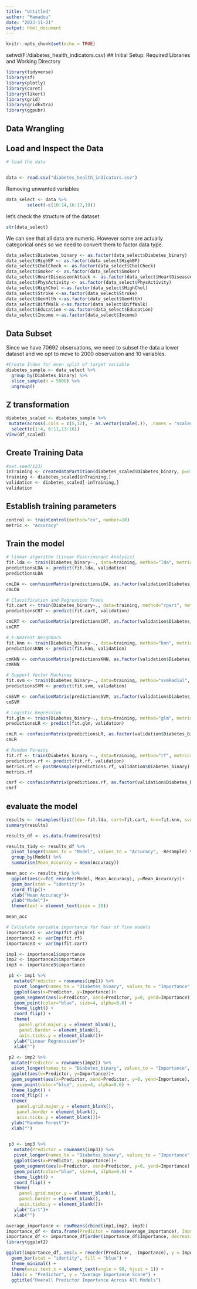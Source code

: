 ```yaml
---
title: "Untitled"
author: "Mamadou"
date: "2023-11-21"
output: html_document
---
```


```r
knitr::opts_chunk$set(echo = TRUE)
```
setwd(F:/diabetes_health_indicators.csv)
## Initial Setup: Required Libraries and Working Directory
```r
library(tidyverse)
library(sf)
library(plotly)
library(caret)
library(likert)
library(grid)
library(gridExtra)
library(ggpubr)
```


## Data Wrangling

## Load and Inspect the Data

```r
# load the data


data <- read.csv("diabetes_health_indicators.csv")
```

Removing unwanted variables

```r
data_select <- data %>%
        select(-c(10:14,16:17,19))
```

let's check the structure of the dataset
```r
str(data_select)
```
We can see that all data are numeric. However some are actually categorical ones so we need to convert them to factor data type.

```r
data_select$Diabetes_binary <- as.factor(data_select$Diabetes_binary)
data_select$HighBP <- as.factor(data_select$HighBP)
data_select$CholCheck <- as.factor(data_select$CholCheck)
data_select$Smoker <- as.factor(data_select$Smoker)
data_select$HeartDiseaseorAttack <- as.factor(data_select$HeartDiseaseorAttack)
data_select$PhysActivity <- as.factor(data_select$PhysActivity)
data_select$HighChol <-as.factor(data_select$HighChol)
data_select$Stroke <-as.factor(data_select$Stroke)
data_select$GenHlth <-as.factor(data_select$GenHlth)
data_select$DiffWalk <-as.factor(data_select$DiffWalk)
data_select$Education <-as.factor(data_select$Education)
data_select$Income <-as.factor(data_select$Income)
```

## Data Subset
Since we have 70692 observations, we need to subset the data a lower dataset and we opt to move to 2000 observation and 10 variables.

```r
#Create Index for even split of target variable
diabetes_sample <- data_select %>%
  group_by(Diabetes_binary) %>%
  slice_sample(n = 5000) %>%
  ungroup() 
```

## Z transformation
```r
diabetes_scaled <- diabetes_sample %>% 
 mutate(across(.cols = c(5,12), ~ as.vector(scale(.)), .names = "scaled_{.col}")) %>%
  select(c(1:4, 6:11,13:16))
View(df_scaled)
```


## Create Training Data
```r
#set.seed(123)
inTraining <- createDataPartition(diabetes_scaled$Diabetes_binary, p=0.75, list=FALSE)
training <- diabetes_scaled[inTraining,]
validation <- diabetes_scaled[-inTraining,]
validation
```

## Establish training parameters
```r
control <- trainControl(method="cv", number=10)
metric <- "Accuracy"
```

## Train the model
```r
# linear algorithm (Linear Discriminant Analysis)
fit.lda <- train(Diabetes_binary~., data=training, method="lda", metric=metric, trControl=control)
predictionsLDA <- predict(fit.lda, validation)
predictionsLDA

cmLDA <- confusionMatrix(predictionsLDA, as.factor(validation$Diabetes_binary))
cmLDA
```

```r
# Classification and Regression Trees
fit.cart <- train(Diabetes_binary~., data=training, method="rpart", metric=metric, trControl=control)
predictionsCRT <- predict(fit.cart, validation)

cmCRT <- confusionMatrix(predictionsCRT, as.factor(validation$Diabetes_binary))
cmCRT
```

```r
# k-Nearest Neighbors
fit.knn <- train(Diabetes_binary~., data=training, method="knn", metric=metric, trControl=control)
predictionsKNN <- predict(fit.knn, validation)

cmKNN <- confusionMatrix(predictionsKNN, as.factor(validation$Diabetes_binary))
cmKNN
```

```r
# Support Vector Machines
fit.svm <- train(Diabetes_binary~., data=training, method="svmRadial", metric=metric, trControl=control)
predictionsSVM <- predict(fit.svm, validation)

cmSVM <- confusionMatrix(predictionsSVM, as.factor(validation$Diabetes_binary))
cmSVM
```

```r
# Logistic Regression
fit.glm <- train(Diabetes_binary~., data=training, method="glm", metric=metric, trControl=control)
predictionsLR <- predict(fit.glm, validation)

cmLR <- confusionMatrix(predictionsLR, as.factor(validation$Diabetes_binary))
cmLR
```


```r
# Random Forests
fit.rf <- train(Diabetes_binary ~., data=training, method="rf", metric=metric, trControl=control)
predictions.rf <- predict(fit.rf, validation)
metrics.rf <- postResample(predictions.rf, validation$Diabetes_binary)
metrics.rf

cmrf <- confusionMatrix(predictions.rf, as.factor(validation$Diabetes_binary))
cmrf
```


## evaluate the model
```r
results <- resamples(list(lda= fit.lda, cart=fit.cart, knn=fit.knn, svm=fit.svm, glm=fit.glm, rf=fit.rf))
summary(results)

results_df <- as.data.frame(results)

results_tidy <- results_df %>% 
  pivot_longer(names_to = "Model", values_to = "Accuracy", -Resample) %>% 
  group_by(Model) %>% 
  summarise(Mean_Accuracy = mean(Accuracy))

mean_acc <- results_tidy %>% 
  ggplot(aes(x=fct_reorder(Model, Mean_Accuracy), y=Mean_Accuracy))+
  geom_bar(stat = "identity")+
  coord_flip()+
  xlab("Mean Accuracy")+
  ylab("Model")+
  theme(text = element_text(size = 20))

mean_acc
```



```r
# Calculate variable importance for four of five models
importance1 <- varImp(fit.glm)
importance2 <- varImp(fit.rf)
importance3 <- varImp(fit.cart)

imp1 <- importance1$importance 
imp2 <- importance2$importance
imp3 <- importance3$importance

 p1 <- imp1 %>% 
   mutate(Predictor = rownames(imp1)) %>% 
   pivot_longer(names_to = "Diabetes_binary", values_to = "Importance", -Predictor) %>%
   ggplot(aes(x=Predictor, y=Importance))+
   geom_segment(aes(x=Predictor, xend=Predictor, y=0, yend=Importance), color="skyblue") +
   geom_point(color="blue", size=4, alpha=0.6) +
   theme_light() +
   coord_flip() +
   theme(
     panel.grid.major.y = element_blank(),
     panel.border = element_blank(),
     axis.ticks.y = element_blank())+
   ylab("Linear Regresssion")+
   xlab("")
 
 p2 <- imp2 %>% 
  mutate(Predictor = rownames(imp2)) %>% 
  pivot_longer(names_to = "Diabetes_binary", values_to = "Importance", -Predictor) %>%
  ggplot(aes(x=Predictor, y=Importance))+
  geom_segment(aes(x=Predictor, xend=Predictor, y=0, yend=Importance), color="skyblue") +
  geom_point(color="blue", size=4, alpha=0.6) +
  theme_light() +
  coord_flip() +
  theme(
    panel.grid.major.y = element_blank(),
    panel.border = element_blank(),
    axis.ticks.y = element_blank())+
  ylab("Random Forest")+
  xlab("")

 
 p3 <- imp3 %>%
   mutate(Predictor = rownames(imp3)) %>%
   pivot_longer(names_to = "Diabetes_binary", values_to = "Importance", -Predictor) %>%
   ggplot(aes(x=Predictor, y=Importance))+
   geom_segment(aes(x=Predictor, xend=Predictor, y=0, yend=Importance), color="skyblue") +
   geom_point(color="blue", size=4, alpha=0.6) +
   theme_light() +
   coord_flip() +
   theme(
     panel.grid.major.y = element_blank(),
     panel.border = element_blank(),
     axis.ticks.y = element_blank())+
   ylab("Cart")+
   xlab("")

average_importance <- rowMeans(cbind(imp1,imp2, imp3))
importance_df <- data.frame(Predictor = names(average_importance), Importance = average_importance)
importance_df <- importance_df[order(importance_df$Importance, decreasing = TRUE), ]
library(ggplot2)

ggplot(importance_df, aes(x = reorder(Predictor, -Importance), y = Importance)) +
  geom_bar(stat = "identity", fill = "blue") +
  theme_minimal() +
  theme(axis.text.x = element_text(angle = 90, hjust = 1)) +
  labs(x = "Predictor", y = "Average Importance Score") +
  ggtitle("Overall Predictor Importance Across All Models")

```
